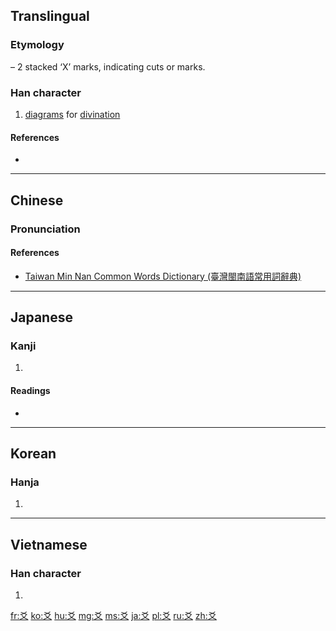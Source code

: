 ==Translingual==
{{stroke order|type=animate}}

===Etymology===
{{Han compound|乂|乂|ls=p}} – 2 stacked ‘X’ marks, indicating cuts or marks.

{{Han etyl}}

===Han character===
{{Han char|rn=89|rad=爻|as=00|sn=4|four=4040<sub>0</sub>|canj=大大 (KK)}}

# [[diagram]]s for [[divination]]

====References====
* {{Han ref|kx=0690.130|dkj=19737|dj=1103.110|hdz=10034.040|uh=723B|ud=29243|bh=A4F8|bd=42232}}

----

==Chinese==
{{zh-forms}}

===Pronunciation===
{{zh-pron
|m=yáo
|c=ngaau4
|h=pfs=ngâu
|mn=ngâu
|w=
|mc=y
|oc=y
|ma=|ma2=
|cat=n
}}

====References====
*[http://twblg.dict.edu.tw/holodict_new/index.html Taiwan Min Nan Common Words Dictionary (臺灣閩南語常用詞辭典)]

----

==Japanese==

===Kanji===
{{ja-kanji|grade=|rs=爻00}}

# {{defn|lang=ja|sort=爻00}}

====Readings====
* {{ja-readings|on=[[こう]] (kō)|kun=[[まじわる]] (majiwaru)}}

----

==Korean==

===Hanja===
{{ko-hanja|hangeul=효|eumhun=|rv=hyo|mr=hyo|y=hyo}}

# {{defn|lang=ko|sort=爻00}}

----

==Vietnamese==

===Han character===
{{vi-hantu|[[hào]], [[loài]]|rs=爻00}}

# {{defn|lang=vi|sort=爻00}}

[[Category:CJKV radicals| ]]

[[fr:爻]]
[[ko:爻]]
[[hu:爻]]
[[mg:爻]]
[[ms:爻]]
[[ja:爻]]
[[pl:爻]]
[[ru:爻]]
[[zh:爻]]